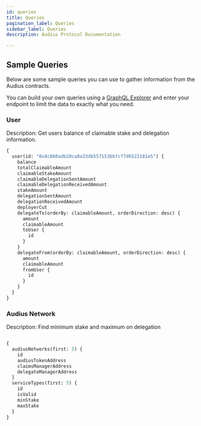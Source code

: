 ---
id: queries
title: Queries
pagination_label: Queries
sidebar_label: Queries
description: Audius Protocol Documentation

---

## Sample Queries

Below are some sample queries you can use to gather information from the Audius contracts.

You can build your own queries using a [GraphQL Explorer](https://graphiql-online.com/graphiql) and enter your endpoint to limit the data to exactly what you need.

### User

Description: Get users balance of claimable stake and delegation information.

```graphql
{
  user(id: "0x8c860adb28ca8a33db5571536bfcf7d6522181e5") {
    balance
    totalClaimableAmount
    claimableStakeAmount
    claimableDelegationSentAmount
    claimableDelegationReceivedAmount
    stakeAmount
    delegationSentAmount
    delegationReceivedAmount
    deployerCut
    delegateTo(orderBy: claimableAmount, orderDirection: desc) {
      amount
      claimableAmount
      toUser {
        id
      }
    }
    delegateFrom(orderBy: claimableAmount, orderDirection: desc) {
      amount
      claimableAmount
      fromUser {
        id
      }
    }
  }
}

```
### Audius Network

Description: Find minimum stake and maximum on delegation

```graphql

{
  audiusNetworks(first: 5) {
    id
    audiusTokenAddress
    claimsManagerAddress
    delegateManagerAddress
  }
  serviceTypes(first: 5) {
    id
    isValid
    minStake
    maxStake
  }
}

```



